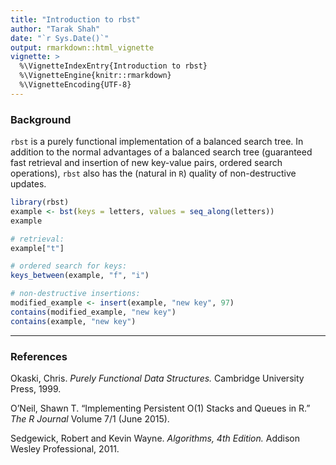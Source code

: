 ```yaml
---
title: "Introduction to rbst"
author: "Tarak Shah"
date: "`r Sys.Date()`"
output: rmarkdown::html_vignette
vignette: >
  %\VignetteIndexEntry{Introduction to rbst}
  %\VignetteEngine{knitr::rmarkdown}
  %\VignetteEncoding{UTF-8}
---
```

### Background

`rbst` is a purely functional implementation of a balanced search tree. In addition to the normal advantages of a balanced search tree (guaranteed fast retrieval and insertion of new key-value pairs, ordered search operations), `rbst` also has the (natural in `R`) quality of non-destructive updates. 

```r
library(rbst)
example <- bst(keys = letters, values = seq_along(letters))
example

# retrieval:
example["t"]

# ordered search for keys:
keys_between(example, "f", "i")

# non-destructive insertions:
modified_example <- insert(example, "new key", 97)
contains(modified_example, "new key")
contains(example, "new key")
```

-----

### References

Okaski, Chris. *Purely Functional Data Structures.* Cambridge University Press, 1999.

O'Neil, Shawn T. "Implementing Persistent O(1) Stacks and Queues in R." *The R Journal* Volume 7/1 (June 2015).

Sedgewick, Robert and Kevin Wayne. *Algorithms, 4th Edition.* Addison Wesley Professional, 2011.